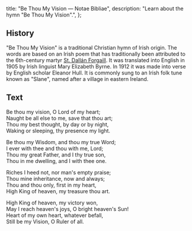   title: "Be Thou My Vision — Notae Bibliae",
  description: "Learn about the hymn \"Be Thou My Vision\".",
};

<Initial text="Be Thou My Vision" />

## History

"Be Thou My Vision" is a traditional Christian hymn of Irish origin. The words are based on an Irish poem that has traditionally been attributed to the 6th-century martyr [St. Dallán Forgaill](/liturgy/music/composers/dallan-forgaill). It was translated into English in 1905 by Irish linguist Mary Elizabeth Byrne. In 1912 it was made into verse by English scholar Eleanor Hull. It is commonly sung to an Irish folk tune known as "Slane", named after a village in eastern Ireland.

## Text

Be thou my vision, O Lord of my heart;<br/>
Naught be all else to me, save that thou art;<br/>
Thou my best thought, by day or by night,<br/>
Waking or sleeping, thy presence my light.

Be thou my Wisdom, and thou my true Word;<br/>
I ever with thee and thou with me, Lord;<br/>
Thou my great Father, and I thy true son,<br/>
Thou in me dwelling, and I with thee one.

Riches I heed not, nor man's empty praise;<br/>
Thou mine inheritance, now and always;<br/>
Thou and thou only, first in my heart,<br/>
High King of heaven, my treasure thou art.

High King of heaven, my victory won,<br/>
May I reach heaven's joys, O bright heaven's Sun!<br/>
Heart of my own heart, whatever befall,<br/>
Still be my Vision, O Ruler of all.
